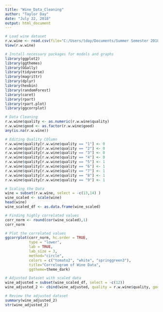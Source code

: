---
title: "Wine_Data_Cleaning"
author: "Taylor Day"
date: "July 22, 2018"
output: html_document
---

```{r}
# Load wine dataset
r.w.wine <- read.csv(file="C:/Users/tday/Documents/Summer Semester 2018/Data Practicum II/winequality-redwhite.csv", header = T)
View(r.w.wine)

# Install necessary packages for models and graphs
library(ggplot2)
library(ggthemes)
library(GGally)
library(tidyverse)
library(magrittr)
library(dplyr)
library(hexbin)
library(randomForest)
library(caret)
library(rpart)
library(rpart.plot)
library(ggcorrplot)

# Data Cleaning
r.w.wine$quality <- as.numeric(r.w.wine$quality)
r.w.wine$good <- as.factor(r.w.wine$good)
any(is.na(r.w.wine))

# Editing Quality COlumn
r.w.wine$quality[r.w.wine$quality == "1"] <- 0
r.w.wine$quality[r.w.wine$quality == "2"] <- 0
r.w.wine$quality[r.w.wine$quality == "3"] <- 0
r.w.wine$quality[r.w.wine$quality == "4"] <- 0
r.w.wine$quality[r.w.wine$quality == "5"] <- 1
r.w.wine$quality[r.w.wine$quality == "6"] <- 1
r.w.wine$quality[r.w.wine$quality == "7"] <- 1
r.w.wine$quality[r.w.wine$quality == "8"] <- 1
r.w.wine$quality[r.w.wine$quality == "9"] <- 1

# Scaling the Data
wine = subset(r.w.wine, select = -c(13,14) )
wine_scaled <- scale(wine)
head(wine)
wine_scaled_df <- as.data.frame(wine_scaled)

# Finding highly correlated values
corr_norm <- round(cor(wine_scaled),1)
corr_norm

# Plot the correlated values
ggcorrplot(corr_norm, hc.order = TRUE, 
           type = "lower", 
           lab = TRUE, 
           lab_size = 3, 
           method="circle", 
           colors = c("tomato2", "white", "springgreen3"), 
           title="Correlogram of Wine Data", 
           ggtheme=theme_dark)

# Adjusted Dataset with scaled data
wine_adjusted = subset(wine_scaled_df, select = -c(12))
wine_adjusted_2 <- cbind(wine_adjusted, quality = r.w.wine$quality, good = r.w.wine$good, color = r.w.wine$color)

# Review the adjusted dataset
summary(wine_adjusted_2)
str(wine_adjusted_2)
```
